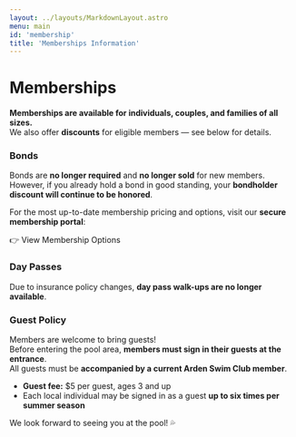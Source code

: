 ```yaml
---
layout: ../layouts/MarkdownLayout.astro
menu: main
id: 'membership'
title: 'Memberships Information'
---
```




# Memberships

**Memberships are available for individuals, couples, and families of all sizes.**  
We also offer **discounts** for eligible members — see below for details.

### Bonds

Bonds are **no longer required** and **no longer sold** for new members.  
However, if you already hold a bond in good standing, your **bondholder discount will continue to be honored**.

For the most up-to-date membership pricing and options, visit our **secure membership portal**:

<Link href="https://www.esoftplanner.com/v3/planner/memberships.php?access=0dG81LSVxNmo65bCzW57uZyIpg==">👉 View Membership Options</Link>


### Day Passes

Due to insurance policy changes, **day pass walk-ups are no longer available**.

### Guest Policy

Members are welcome to bring guests!  
Before entering the pool area, **members must sign in their guests at the entrance**.  
All guests must be **accompanied by a current Arden Swim Club member**.

- **Guest fee:** $5 per guest, ages 3 and up  
- Each local individual may be signed in as a guest **up to six times per summer season**

We look forward to seeing you at the pool! 💦
